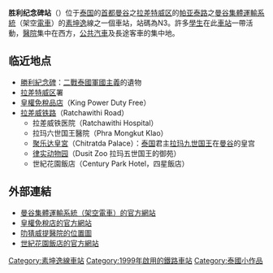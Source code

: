 {{Infobox station
| name = [[File:BTS_N3.svg|50px]]<br/>勝利紀念碑
| native_name = อนุสาวรีย์ชัยสมรภูมิ
| type = {{rint|bangkok|Sukhumvit}}
| image = Victory Monument BTS Station, 27 July 2016.jpg
| image_caption = 
| address = {{THA}}[[曼谷|曼谷]][[拉差貼威縣|拉差貼威縣]]
| coordinates = {{coord|13|45|45.88|N|100|32|13.51|E|region:TH_type:railwaystation}}
| owned = {{link-en|曼谷大都會管理局|Bangkok Metropolitan Administration}}（BMA）
| operator = [[BTS集團控股|曼谷大眾交通系統公共有限公司]]（BTSC）
| line = [[素坤逸線|素坤逸線]]
| other = 
| code = N3
| opened = 1999年12月5日
| services = 
}}

'''胜利纪念碑站'''（{{thai|t=สถานีอนุสาวรีย์ชัยสมรภูมิ|phon=S̄t̄hānī xnus̄āwrīy̒ chạys̄mrp̣hūmi|r=Sathani Anusaowari Chai Samoraphum}}）位于[[泰国|泰国]]的[[首都|首都]][[曼谷|曼谷]]之[[拉差特威区|拉差特威区]]的[[帕亚泰路|帕亚泰路]]之[[曼谷集體運輸系統|曼谷集體運輸系統]]（架空[[電車|電車]]）的[[素坤逸|素坤逸]]線之一個車站，站碼為N3。許多[[學生|學生]]在此[[車站|車站]]一帶活動，[[醫院|醫院]]集中在西方，[[公共汽車|公共汽車]]及長途客車的集中地。

== 临近地点 ==
* [[勝利紀念碑|勝利紀念碑]]：[[第二次世界大戰期間的泰國|二戰泰國]][[軍國主義|軍國主義]]的遺物
* [[拉差特威区|拉差特威区]]署
* [[皇權免稅|皇權免稅品店]]（King Power Duty Free）
* [[拉差威铁路|拉差威铁路]]（Ratchawithi Road）
** 拉差威铁医院（Ratchawithi Hospital）
** 拉玛六世国王醫院（Phra Mongkut Klao） 
** [[聚乐达皇宮|聚乐达皇宮]]（Chitratda Palace）：[[泰国|泰国]]君主[[拉玛九世国王|拉玛九世国王]]在[[曼谷|曼谷]]的皇宫
** [[律实动物园|律实动物园]]（Dusit Zoo 拉玛五世国王的御苑）
** 世紀花園飯店（Century Park Hotel，四星飯店）

== 外部連結 ==
* [https://web.archive.org/web/20081217025639/http://www.bts.co.th/en/index.asp 曼谷集體運輸系統（架空電車）的官方網站]
* [https://web.archive.org/web/20081217023236/http://www.kingpower.com/home.html 皇權免稅店的官方網站]
* [http://wikimapia.org/78098/Ratchawithi-Hospital 叻猜威提醫院的位置圖] {{Wayback|url=http://wikimapia.org/78098/Ratchawithi-Hospital |date=20210125011530 }}
* [http://www.centuryparkhotel.com/ 世紀花園飯店的官方網站] {{Wayback|url=http://www.centuryparkhotel.com/ |date=20210126141106 }}
{{素坤逸線}}
[[Category:素坤逸線車站|Category:素坤逸線車站]]
[[Category:1999年啟用的鐵路車站|Category:1999年啟用的鐵路車站]]
[[Category:泰國小作品|Category:泰國小作品]]